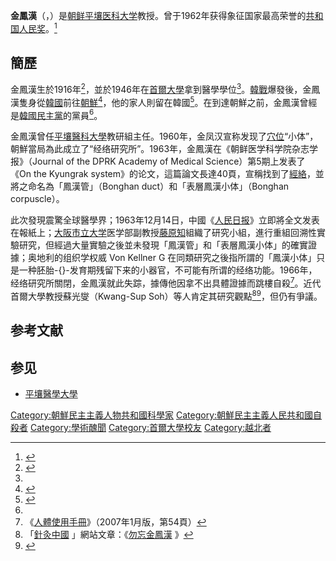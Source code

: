 {{Infobox person
| name          = 金鳳漢
| native_name = 김봉한
|native_name_lang = kr
| image         = Briefmarke-Kim-Bong-Han.png
| alt           = 
| caption       = 1964年發行的金鳳漢郵票
| birth_name    = <!-- only use if different from name -->
| birth_date    = 1916年
| birth_place   = {{KOR-JPN}}
| death_date    = {{death year and age|1966|1916}}
| death_place   = {{PRK}}
| nationality   = {{JPN-EMP}}（1916－1945）<br>{{KOR-US|short=yes}}（1945－1948）<br>{{ROK-1948}}（1948－1950）<br>{{DPRK}}（1950－1966）
| other_names   = 
| occupation    = 
| years_active  = 1946年－1966年
| known_for     = 「鳳漢管」、「鳳漢小體」
| notable_works =
| awards        = {{le|人民獎|People's Prize}}
| alma_mater    = [[首爾大學|首爾大學]]
| party         = [[韓國民主黨|韓國民主黨]]（曾經）
| module        =
{{Infobox Korean name
| hangul    = {{linktext|김|봉한}}
| hanja     =
| rr        = Gim Bonghan
| mr        = Kim Bong-han
| koreanipa =
| context   = north
| child = yes
}}
|module2={{Infobox person
|child=yes
|disappeared_date=1966年
|disappeared_place=
|disappeared_status={{missing for|1966}}
}}
}}
'''金鳳漢'''（{{lang-ko|김봉한}}，{{bd|1916年||1966年？||catIdx=Kim}}）是[[朝鲜|朝鲜]][[平壤医科大学|平壤医科大学]]教授。曾于1962年获得象征国家最高荣誉的[[共和国人民奖|共和国人民奖]]。<ref>{{Cite book |title=Editor's note |last=Kim |first=Bong-han |work=Great discovery in biology and medicine: substance of Kyungrak. |publisher=Foreign Languages Publishing House |year=1962 |location=Pyongyang |page=4 |language=en}}</ref>

==簡歷==
金鳳漢生於1916年<ref name="kim">{{cite book|author1=Kwang-Sup Soh|author2=Kyung A. Kang|author3=David K. Harrison|title=The Primo Vascular System: Its Role in Cancer and Regeneration|url=https://books.google.com/books?id=H2vzeIkg-jcC&pg=PA4|date=4 November 2011|publisher=Springer Science & Business Media|isbn=978-1-4614-0601-3|pages=3–5|access-date=2019-06-04|archive-date=2014-07-07|archive-url=https://web.archive.org/web/20140707142057/http://books.google.com/books?id=H2vzeIkg-jcC&pg=PA4|dead-url=no}}</ref>，並於1946年在[[首爾大學|首爾大學]]拿到醫學學位<ref name="kim"/>。[[韓戰|韓戰]]爆發後，金鳳漢隻身從[[韓國|韓國]]前往[[朝鮮|朝鮮]]<ref name="kim10">{{cite journal|last=Kim|first=Hoon-Gi|title=Formative Research on the Primo Vascular System and Acceptance by the Korean Scientific Community: The Gap Between Creative Basic Science and Practical Convergence Technology|journal=Journal of Acupuncture and Meridian Studies|volume=6|issue=6|pages=319–30|date=2013|doi=10.1016/j.jams.2013.04.001|pmid=24290796|url=http://www.sciencedirect.com/science/article/pii/S2005290113000897|access-date=2019-06-04|archive-date=2019-06-04|archive-url=https://web.archive.org/web/20190604155557/https://www.sciencedirect.com/science/article/pii/S2005290113000897|dead-url=no}}</ref>，他的家人則留在韓國<ref name="nk1">{{cite journal|last=Kang|first=Kyung Aih|title=Historical Observations on the Half-Century Freeze in Research between the Bonghan System and the Primo Vascular System|journal=Journal of Acupuncture and Meridian Studies|volume=6|issue=6|pages=285–92|date=2013|doi=10.1016/j.jams.2013.07.004|pmid=24290792|url=http://www.sciencedirect.com/science/article/pii/S2005290113001556|access-date=2019-06-04|archive-date=2019-06-04|archive-url=https://web.archive.org/web/20190604155539/https://www.sciencedirect.com/science/article/pii/S2005290113001556|dead-url=no}}</ref>。在到達朝鮮之前，金鳳漢曾經是[[韓國民主黨|韓國民主黨]]的黨員<ref name="nk1"/>。

金鳳漢曾任[[平壤醫科大學|平壤醫科大學]]教研組主任。1960年，金凤汉宣称发现了[[穴位|穴位]]“小体”，朝鮮當局為此成立了“经络研究所”。1963年，金鳳漢在《朝鲜医学科学院杂志学报》（Journal of the DPRK Academy of Medical Science）第5期上发表了《On the Kyungrak system》的论文，這篇論文長達40頁，宣稱找到了[[經絡|經絡]]，並將之命名為「鳳漢管」（Bonghan duct）和「表層鳳漢小体」（Bonghan corpuscle）。

此次發現震驚全球醫學界；1963年12月14日，中國《[[人民日报|人民日报]]》立即將全文发表在報紙上；[[大阪市立大学|大阪市立大学]]医学部副教授[[藤原知|藤原知]]組織了研究小組，進行重組回溯性實驗研究，但經過大量實驗之後並未發現「鳳漢管」和「表層鳳漢小体」的確實證據；奥地利的组织学权威 Von Kellner G 在同類研究之後指所謂的「鳳漢小体」只是一种胚胎-{}-发育期残留下来的小器官，不可能有所谓的经络功能。1966年，经络研究所關閉，金鳳漢就此失踪，據傳他因拿不出具體證據而跳樓自殺<ref>《[[人體使用手冊|人體使用手冊]]》（2007年1月版，第54頁）</ref>。近代首爾大學教授蘇光燮（Kwang-Sup Soh）等人肯定其研究觀點<ref>「[http://www.acucn.com 針灸中國]  {{webarchive|url=https://web.archive.org/web/20080430231455/http://www.acucn.com/ |date=2008-04-30 }}」網站文章：《[http://www.acucn.com/theory/acu/200606/864.html 勿忘金鳳漢] {{Wayback|url=http://www.acucn.com/theory/acu/200606/864.html |date=20080320054057 }}》</ref><ref>{{Cite web |url = https://jaoa.org/article.aspx?articleid=2480724 |author = Bruno Chikly, MD, DO (France); Paul Roberts, DOMP; Jörgen Quaghebeur, DO (Belgium), PhD |date = 2016年1月 |title = Primo Vascular System: A Unique Biological System Shifting a Medical Paradigm |publisher = The Journal of the American Osteopathic Association |accessdate = 2020-06-10 |archive-date = 2020-06-10 |archive-url = https://web.archive.org/web/20200610231329/https://jaoa.org/article.aspx?articleid=2480724 |dead-url = no }}</ref>，但仍有爭議。

== 参考文献 ==
{{Reflist|2}}

== 参见 ==
* [[平壤醫學大學|平壤醫學大學]]

{{Authority control}}

{{DEFAULTSORT:Kim金}}
[[Category:朝鮮民主主義人物共和國科學家|Category:朝鮮民主主義人物共和國科學家]]
[[Category:朝鮮民主主義人民共和國自殺者|Category:朝鮮民主主義人民共和國自殺者]]
[[Category:學術醜聞|Category:學術醜聞]]
[[Category:首爾大學校友|Category:首爾大學校友]]
[[Category:越北者|Category:越北者]]